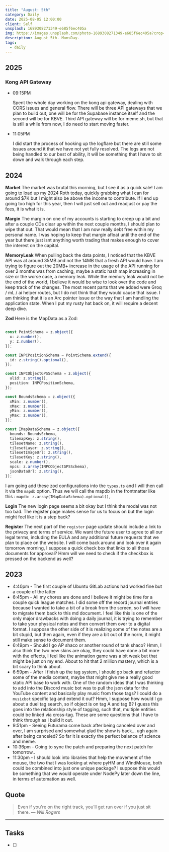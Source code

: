 ```yaml
---
title: "August: 5th"
category: Daily
date: 2025-08-05 12:00:00
client: Self
unsplash: 1689308271349-e685f6ec405a
img: https://images.unsplash.com/photo-1689308271349-e685f6ec405a?crop=entropy&cs=srgb&fm=jpg&ixid=MnwzNjM5Nzd8MHwxfHJhbmRvbXx8fHx8fHx8fDE2ODE3NDg2ODY&ixlib=rb-4.0.3&q=85
description: August 5th. MunsDay.
tags:
  - daily
---
```


## 2025

### Kong API Gateway

-   09:15PM

    Spent the whole day working on the kong api gateway, dealing with CORS issues and general flow.
    There will be three API gateways that we plan to build out, one will be for the Supabase instance itself and the second will be for KBVE.
    Third API gateway will be for meme.sh, but that is still a while from now, I do need to start moving faster.

-   11:05PM

    I did start the process of hooking up the logflare but there are still some issues around it that we have not yet fully resolved.
    The logs are not being handled to our best of ability, it will be something that I have to sit down and walk through each step.


## 2024

**Market**
The market was brutal this morning, but I see it as a quick sale!
I am going to load up my 2024 Roth today, quickly grabbing what I can for around $7K but I might also be above the income to contribute.
If I end up going too high for this year, then I will just sell out and readjust or pay the fees, it is what it is.

**Margin**
The margin on one of my accounts is starting to creep up a bit and after a couple CDs clear up within the next couple months, I should plan to wipe that out.
That would mean that I am now really debt free within my personal name.
I was hoping to keep that margin afloat until the end of the year but there just isnt anything worth trading that makes enough to cover the interest on the capital.

**MemoryLeak**
When pulling back the data points, I noticed that the KBVE API was at around 35MB and not the 14MB that a fresh API would have.
I am trying to figure out the 20MB+ increase in the usage of the API running for over 2 months was from caching, maybe a static hash map increasing in size or the worse case, a memory leak.
While the memory leak would not be the end of the world, I believe it would be wise to look over the code and keep track of the changes.
The most recent parts that we added were Groq / mL / ai helper routes, but I do not think that they would cause that issue.
I am thinking that it is an Arc pointer issue or the way that I am handling the application state.
When I put my rusty hat back on, it will require a decent deep dive.

**Zod**
Here is the MapData as a Zod:

```ts

const PointSchema = z.object({
  x: z.number(),
  y: z.number(),
});

const INPCPositionSchema = PointSchema.extend({
  id: z.string().optional(),
});

const INPCObjectGPSSchema = z.object({
  ulid: z.string(),
  position: INPCPositionSchema,
});

const BoundsSchema = z.object({
  xMin: z.number(),
  xMax: z.number(),
  yMin: z.number(),
  yMax: z.number(),
});

const IMapDataSchema = z.object({
  bounds: BoundsSchema,
  tilemapKey: z.string(),
  tilesetName: z.string(),
  tilesetLayer: z.string(),
  tilesetImageUrl: z.string(),
  tilesetKey: z.string(),
  scale: z.number(),
  npcs: z.array(INPCObjectGPSSchema),
  jsonDataUrl: z.string(),
});


```

I am going add these zod configurations into the `types.ts` and I will then call it via the `mapdb` option.
Thus we will call the mapdb in the frontmatter like this : `mapdb: z.array(IMapDataSchema).optional(),`

**Login**
The new login page seems a bit okay but I think the modal was not too bad.
The register page makes sense for us to focus on but the login might feel like it is a step back?

**Register**
The next part of the `register` page update should include a link to the privacy and terms of service.
We want the future user to agree to all our legal terms, including the EULA and any additional future requests that we plan to place on the website.
I will come back around and look over it again tomorrow morning, I suppose a quick check box that links to all those documents for approval?
Hmm will we need to check if the checkbox is pressed on the backend as well?

## 2023
- 4:40pm - The first couple of Ubuntu GitLab actions had worked fine but a couple of the latter
- 6:45pm - All my chores are done and I believe it might be time for a couple quick league matches. I did some off the record journal entries because I wanted to take a bit of a break from the screen, so I will have to migrate them back to this md document. I feel like this is one of the only major drawbacks with doing a daily journal, it is trying to remember to take your physical notes and then convert them over to a digital format. I suppose the other side of it is realizing some of the notes are a bit stupid, but then again, even if they are a bit out of the norm, it might still make sense to document them. 
- 6:49pm - Should I go AP shaco or another round of tank shaco? Hmm, I also think the two new skins are okay, they could have done a bit more with the effects, I feel like the animation game was a bit weak but that might be just on my end. About to hit that 2 million mastery, which is a bit scary to think about. 
- 6:59pm - After I finish up the tag system, I should go back and refactor some of the media content, maybe that might give me a really good static API base to work with. One of the random ideas that I was thinking to add into the Discord music bot was to pull the json data for the YouTube content and basically play music from those tags? I could do a `musicbot` specific tag and extend it out? Hmm, I suppose how would I go about a duel tag search, so if object is on tag A and tag B? I guess this goes into the relationship style of tagging, such that, multiple entities could be linked via cross-tag. These are some questions that I have to think through as I build it out.
- 9:51pm - Seeing Futurama come back after being canceled over and over, I am surprised and somewhat glad the show is back... ugh again after being canceled? So far it is exactly the perfect balance of science and meme.  
- 10:36pm  - Going to sync the patch and preparing the next patch for tomorrow..
- 11:30pm - I should look into libraries that help the movement of the mouse, the two that I was looking at where pyHM and WindMouse, both could be combined into just one unique package? I suppose this would be something that we would operate under NodePy later down the line, in terms of automation as well.

## Quote

> Even if you're on the right track, you'll get run over if you just sit there.
> — <cite>Will Rogers</cite>

---

## Tasks

- [ ]